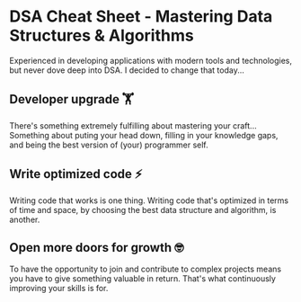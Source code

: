 # DSA Cheat Sheet - Mastering Data Structures & Algorithms

Experienced in developing applications with modern tools and technologies, but never dove deep into DSA. I decided to change that today...

## Developer upgrade 🏋️

There's something extremely fulfilling about mastering your craft... Something about puting your head down, filling in your knowledge gaps, and being the best version of (your) programmer self.

## Write optimized code ⚡️

Writing code that works is one thing. Writing code that's optimized in terms of time and space, by choosing the best data structure and algorithm, is another.

## Open more doors for growth 🤓

To have the opportunity to join and contribute to complex projects means you have to give something valuable in return. That's what continuously improving your skills is for.